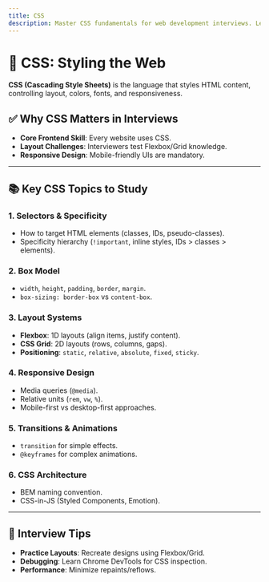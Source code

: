 ```yaml
---
title: CSS  
description: Master CSS fundamentals for web development interviews. Learn what CSS is, why it matters, and key topics to study.  
---  
```


# 🎨 CSS: Styling the Web  

**CSS (Cascading Style Sheets)** is the language that styles HTML content, controlling layout, colors, fonts, and responsiveness.  

## ✅ Why CSS Matters in Interviews  
- **Core Frontend Skill**: Every website uses CSS.  
- **Layout Challenges**: Interviewers test Flexbox/Grid knowledge.  
- **Responsive Design**: Mobile-friendly UIs are mandatory.  

---  

## 📚 Key CSS Topics to Study  

### 1. **Selectors & Specificity**  
- How to target HTML elements (classes, IDs, pseudo-classes).  
- Specificity hierarchy (`!important`, inline styles, IDs > classes > elements).  

### 2. **Box Model**  
- `width`, `height`, `padding`, `border`, `margin`.  
- `box-sizing: border-box` vs `content-box`.  

### 3. **Layout Systems**  
- **Flexbox**: 1D layouts (align items, justify content).  
- **CSS Grid**: 2D layouts (rows, columns, gaps).  
- **Positioning**: `static`, `relative`, `absolute`, `fixed`, `sticky`.  

### 4. **Responsive Design**  
- Media queries (`@media`).  
- Relative units (`rem`, `vw`, `%`).  
- Mobile-first vs desktop-first approaches.  

### 5. **Transitions & Animations**  
- `transition` for simple effects.  
- `@keyframes` for complex animations.  

### 6. **CSS Architecture**  
- BEM naming convention.  
- CSS-in-JS (Styled Components, Emotion).  

---  

## 🚀 Interview Tips  
- **Practice Layouts**: Recreate designs using Flexbox/Grid.  
- **Debugging**: Learn Chrome DevTools for CSS inspection.  
- **Performance**: Minimize repaints/reflows.  
